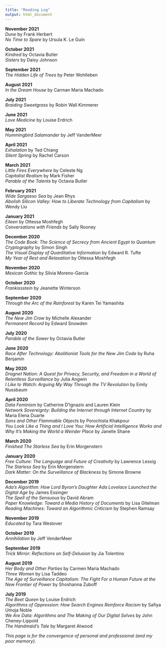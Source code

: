 ```yaml
---
title: "Reading Log"
output: html_document
---
```


**November 2021**  
*Dune* by Frank Herbert    
*No Time to Spare* by Ursula K. Le Guin  

**October 2021**  
*Kindred* by Octavia Butler  
*Sisters* by Daisy Johnson  


**September 2021**  
*The Hidden Life of Trees* by Peter Wohlleben


**August 2021**  
*In the Dream House* by Carman Maria Machado  

**July 2021**  
*Braiding Sweetgrass* by Robin Wall Kimmerer  

**June 2021**  
*Love Medicine* by Louise Erdrich  

**May 2021**  
*Hummingbird Salamander* by Jeff VanderMeer  

**April 2021**   
*Exhalation* by Ted Chiang  
*Silent Spring* by Rachel Carson  

**March 2021**   
*Little Fires Everywhere* by Celeste Ng   
*Capitalist Realism* by Mark Fisher   
*Parable of the Talents* by Octavia Butler  

**February 2021**   
*Wide Sargasso Sea* by Jean Rhys  
*Abolish Silicon Valley: How to Liberate Technology from Capitalism* by Wendy Liu  

**January 2021**  
*Eileen* by Ottessa Moshfegh  
*Conversations with Friends* by Sally Rooney  

**December 2020**  
*The Code Book: The Science of Secrecy from Ancient Egypt to Quantum Cryptography* by Simon Singh  
*The Visual Display of Quantitative Information* by Edward R. Tufte  
*My Year of Rest and Relaxation* by Ottessa Moshfegh  

**November 2020**  
*Mexican Gothic* by Silvia Moreno-Garcia  

**October 2020**   
*Frankissstein* by Jeanette Winterson   

**September 2020**  
*Through the Arc of the Rainforest* by Karen Tei Yamashita  

**August 2020**  
*The New Jim Crow* by Michelle Alexander  
*Permanent Record* by Edward Snowden  

**July 2020**  
*Parable of the Sower* by Octavia Butler  

**June 2020**  
*Race After Technology: Abolitionist Tools for the New Jim Code* by Ruha Benjamin  

**May 2020**   
*Dragnet Nation: A Quest for Privacy, Security, and Freedom in a World of Relentless Surveillance* by Julia Angwin   
*I Like to Watch: Arguing My Way Through the TV Revolution* by Emily Nussbaum   

**April 2020**   
*Data Feminism* by Catherine D’Ignazio and Lauren Klein  
*Network Sovereignty: Building the Internet through Internet Country* by Maria Elena Duarte  
*Sons and Other Flammable Object*s by Porochista Khakpour  
*You Look Like a Thing and I Love You: How Artificial Intelligence Works and Why It’s Making the World a Weirder Place* by Janelle Shane  

**March 2020**  
*Finished The Starless Sea* by Erin Morgenstern  

**January 2020**  
*Free Culture: The Language and Future of Creativity* by Lawrence Lessig  
*The Starless Sea* by Erin Morgenstern  
*Dark Matter: On the Surveillance of Blackness* by Simone Browne  

**December 2019**  
*Ada’s Algorithm: How Lord Byron’s Daughter Ada Lovelace Launched the Digital Age* by James Essinger  
*The Spell of the Sensuous* by David Abram  
*Paper Knowledge: Toward a Media History of Documents* by Lisa Gitelman  
*Reading Machines: Toward an Algorithmic Criticism* by Stephen Ramsay  

**November 2019**  
*Educated* by Tara Westover  

**October 2019**  
*Annihilation* by Jeff VenderMeer  

**September 2019**  
*Trick Mirror: Reflections on Self-Delusion* by Jia Tolentino  

**August 2019**  
*Her Body and Other Parties* by Carmen Maria Machado  
*Three Women* by Lisa Taddeo  
*The Age of Surveillance Capitalism: The Fight For a Human Future at the New Frontier of Power* by Shoshanna Zuboff  

**July 2019**  
*The Beet Queen* by Louise Erdrich  
*Algorithms of Oppression: How Search Engines Reinforce Racism* by Safiya Umoja Noble  
*We Are Data: Algorithms and The Making of Our Digital Selves* by John Cheney-Lippold  
*The Handmaid’s Tale* by Margaret Atwood  

*This page is for the convergence of personal and professional (and my poor memory).* 
